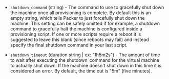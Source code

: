 <!-- Code generated from the comments of the ShutdownConfig struct in packer-plugin-sdk/shutdowncommand/config.go; DO NOT EDIT MANUALLY -->

- `shutdown_command` (string) - The command to use to gracefully shut down the machine once all
  provisioning is complete. By default this is an empty string, which
  tells Packer to just forcefully shut down the machine. This setting can
  be safely omitted if for example, a shutdown command to gracefully halt
  the machine is configured inside a provisioning script. If one or more
  scripts require a reboot it is suggested to leave this blank (since
  reboots may fail) and instead specify the final shutdown command in your
  last script.

- `shutdown_timeout` (duration string | ex: "1h5m2s") - The amount of time to wait after executing the shutdown_command for the
  virtual machine to actually shut down. If the machine doesn't shut down
  in this time it is considered an error. By default, the time out is "5m"
  (five minutes).

